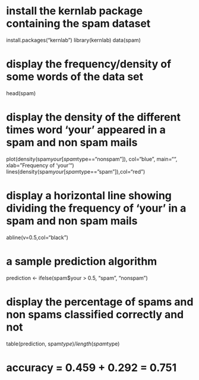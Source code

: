 # install the kernlab package containing the spam dataset
install.packages("kernlab")
library(kernlab)
data(spam)

# display the frequency/density of some words of the data set
head(spam)

# display the density of the different times word 'your' appeared in a spam and non spam mails
plot(density(spam$your[spam$type=="nonspam"]), col="blue", main="", xlab="Frequency of 'your'")
lines(density(spam$your[spam$type=="spam"]),col="red")

# display a horizontal line showing dividing the frequency of 'your' in a spam and non spam mails
abline(v=0.5,col="black")

# a sample prediction algorithm
prediction <- ifelse(spam$your > 0.5, "spam", "nonspam")

# display the percentage of spams and non spams classified correctly and not
table(prediction, spam$type)/length(spam$type)

# accuracy = 0.459 + 0.292 = 0.751
